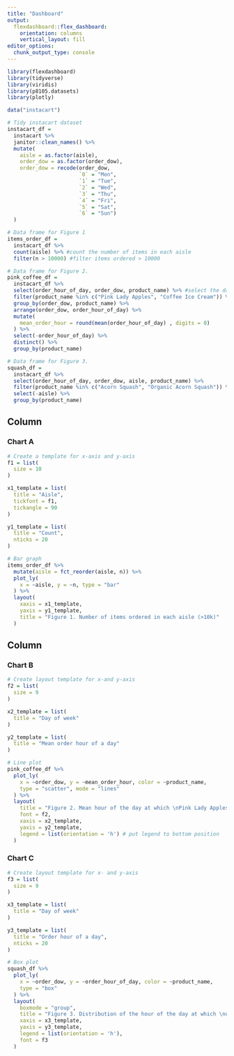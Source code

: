 ```yaml
---
title: "Dashboard"
output: 
  flexdashboard::flex_dashboard:
    orientation: columns
    vertical_layout: fill
editor_options: 
  chunk_output_type: console
---
```


```r
library(flexdashboard)
library(tidyverse)
library(viridis)
library(p8105.datasets)
library(plotly)
```

```r
data("instacart")

# Tidy instacart dataset
instacart_df = 
  instacart %>% 
  janitor::clean_names() %>% 
  mutate(
    aisle = as.factor(aisle),
    order_dow = as.factor(order_dow),
    order_dow = recode(order_dow, 
                       `0` = "Mon",
                       `1` = "Tue",
                       `2` = "Wed",
                       `3` = "Thu",
                       `4` = "Fri",
                       `5` = "Sat",
                       `6` = "Sun")
  )
```

```r
# Data frame for Figure 1
items_order_df = 
  instacart_df %>% 
  count(aisle) %>% #count the number of items in each aisle
  filter(n > 10000) #filter items ordered > 10000
```

```r
# Data frame for Figure 2.
pink_coffee_df = 
  instacart_df %>% 
  select(order_hour_of_day, order_dow, product_name) %>% #select the data we are interested in
  filter(product_name %in% c("Pink Lady Apples", "Coffee Ice Cream")) %>% #filter out these two products
  group_by(order_dow, product_name) %>% 
  arrange(order_dow, order_hour_of_day) %>% 
  mutate(
    mean_order_hour = round(mean(order_hour_of_day) , digits = 0)
  ) %>% 
  select(-order_hour_of_day) %>% 
  distinct() %>% 
  group_by(product_name)
```

```r
# Data frame for Figure 3.
squash_df = 
  instacart_df %>% 
  select(order_hour_of_day, order_dow, aisle, product_name) %>%
  filter(product_name %in% c("Acorn Squash", "Organic Acorn Squash")) %>% 
  select(-aisle) %>% 
  group_by(product_name)
```

Column {data-width=550}
-----------------------------------------------------------------------

### Chart A

```r
# Create a template for x-axis and y-axis
f1 = list(
  size = 10
)

x1_template = list(
  title = "Aisle",
  tickfont = f1,
  tickangle = 90
)

y1_template = list(
  title = "Count",
  nticks = 20
)

# Bar graph
items_order_df %>% 
  mutate(aisle = fct_reorder(aisle, n)) %>% 
  plot_ly(
    x = ~aisle, y = ~n, type = "bar"
  ) %>%  
  layout(
    xaxis = x1_template,
    yaxis = y1_template,
    title = "Figure 1. Number of items ordered in each aisle (>10k)"
  )
```

Column {data-width=450}
-----------------------------------------------------------------------

### Chart B

```r
# Create layout template for x-and y-axis
f2 = list(
  size = 9
)

x2_template = list(
  title = "Day of week"
)

y2_template = list(
  title = "Mean order hour of a day"
)

# Line plot
pink_coffee_df %>% 
  plot_ly(
    x = ~order_dow, y = ~mean_order_hour, color = ~product_name, 
    type = "scatter", mode = "lines"
  ) %>% 
  layout(
    title = "Figure 2. Mean hour of the day at which \nPink Lady Apples and Coffee Ice Cream are ordered in a week",
    font = f2,
    xaxis = x2_template,
    yaxis = y2_template,
    legend = list(orientation = 'h') # put legend to bottom position
  )
```

### Chart C

```r
# Create layout template for x- and y-axis
f3 = list(
  size = 9
)

x3_template = list(
  title = "Day of week"
)

y3_template = list(
  title = "Order hour of a day",
  nticks = 20
)

# Box plot 
squash_df %>% 
  plot_ly(
    x = ~order_dow, y = ~order_hour_of_day, color = ~product_name, 
    type = "box"
  ) %>% 
  layout(
    boxmode = "group",
    title = "Figure 3. Distribution of the hour of the day at which \norganic and inorganic acorn squash are ordered in a week",
    xaxis = x3_template,
    yaxis = y3_template,
    legend = list(orientation = 'h'),
    font = f3
  )
```

